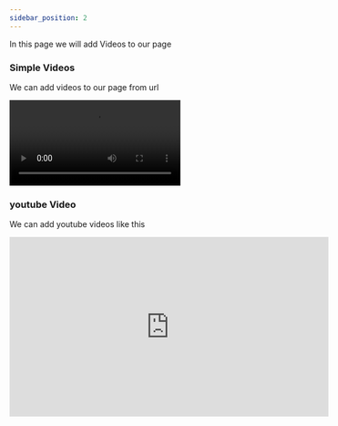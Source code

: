 ```yaml
---
sidebar_position: 2
---
```


In this page we will add Videos to our page



### Simple Videos
We can add videos to our page from url

<div class="center" >
<video 
style={{"borderRadius":"10px","width":'70%'}} 
controls
src="/vid/sample.mp4" />
</div>


### youtube Video
We can add youtube videos like this



<div class='center'>
<iframe 
  width="560" 
  height="315" 
  src="https://www.youtube.com/embed/Oflbho9ZG2U?start=103" 
  title="YouTube video player" 
  frameborder="0" 
  class="yt"
  allow="accelerometer; 
  autoplay; 
  clipboard-write; 
  encrypted-media; 
  gyroscope; 
  picture-in-picture; 
  web-share" allowfullscreen></iframe>

</div>
